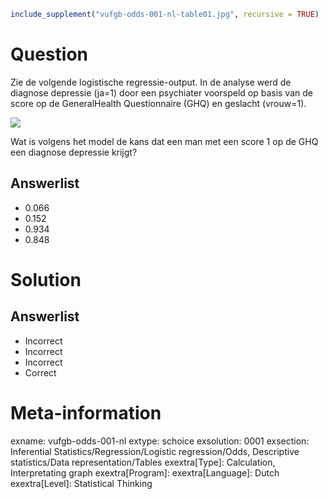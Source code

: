 ```{r, echo = FALSE, results = "hide"}
include_supplement("vufgb-odds-001-nl-table01.jpg", recursive = TRUE)
```

Question
========
  
Zie de volgende logistische regressie-output. In de analyse werd de diagnose depressie (ja=1) door een psychiater voorspeld op basis van de score op de GeneralHealth Questionnaire (GHQ) en geslacht (vrouw=1).

![](vufgb-odds-001-nl-table01.jpg)
  
Wat is volgens het model de kans dat een man met een score 1 op de GHQ een diagnose depressie krijgt?

Answerlist
----------
* 0.066
* 0.152
* 0.934
* 0.848

Solution
========

Answerlist
----------
* Incorrect
* Incorrect
* Incorrect
* Correct

Meta-information
================
exname: vufgb-odds-001-nl
extype: schoice
exsolution: 0001
exsection: Inferential Statistics/Regression/Logistic regression/Odds, Descriptive statistics/Data representation/Tables
exextra[Type]: Calculation, Interpretating graph
exextra[Program]: 
exextra[Language]: Dutch
exextra[Level]: Statistical Thinking